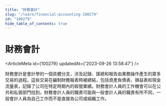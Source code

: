 ```yaml
---
title: "財務會計"
slug: "/learn/financial-accounting-100279"
id: "100279"
hide_table_of_contents: true
---
```



# 財務會計

<ArticleMeta id={100279} updatedAt={'2023-09-26 13:58:47'} />
<div className='border-solid border-b border-t-0 my-4 border-[var(--ifm-color-gray-300)]' />

財務會計是會計學的一個具體分支，涉及記錄、匯總和報告由業務操作產生的眾多交易的過程。這些交易在編制財務報表時被總結，包括資產負債表、損益表和現金流量表，記錄了公司在特定時期內的經營業績。財務會計人員的工作機會可以在公共和私營部門找到。財務會計人員的職責可能與一般會計人員的職責有所不同，一般會計人員為自己工作而不是直接為公司或組織工作。
